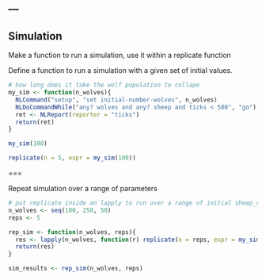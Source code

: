 ---
---

## Simulation

Make a function to run a simulation, use it within a replicate function

Define a function to run a simulation with a given set of initial values. 

```r
# how long does it take the wolf population to collape
my_sim <- function(n_wolves){
  NLCommand("setup", "set initial-number-wolves", n_wolves)
  NLDoCommandWhile("any? wolves and any? sheep and ticks < 500", "go")
  ret <- NLReport(reporter = "ticks")
  return(ret)
}

my_sim(100)

replicate(n = 5, expr = my_sim(100))

```

===

Repeat simulation over a range of parameters

```r
# put replicate inside an lapply to run over a range of initial sheep_r values
n_wolves <- seq(100, 250, 50)
reps <- 5

rep_sim <- function(n_wolves, reps){
  res <- lapply(n_wolves, function(r) replicate(n = reps, expr = my_sim(r)))
  return(res)
}

sim_results <- rep_sim(n_wolves, reps)
```

  